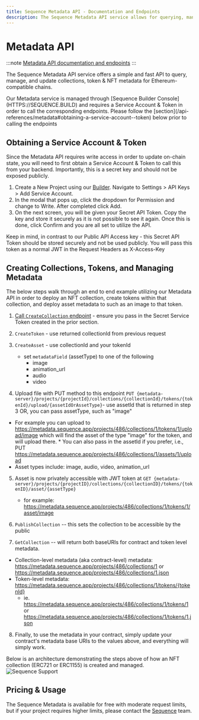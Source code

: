 ---
title: Sequence Metadata API - Documentation and Endpoints
description: The Sequence Metadata API service allows for querying, managing, and updating collections, token & NFT metadata for Ethereum-compatible chains. To access, obtain a Service Account & Token through Sequence Builder Console.
---

# Metadata API

:::note
[Metadata API documentation and endpoints](https://0xsequence.redoc.ly/tag/metadata)
:::

The Sequence Metadata API service offers a simple and fast API to query, manage, and update collections, token & NFT metadata for Ethereum-compatible chains.

<Note>
Our Metadata service is managed through [Sequence Builder Console](HTTPS://SEQUENCE.BUILD) and requires a Service Account & Token in order to call the corresponding endpoints. Please follow the [section](/api-references/metadata#obtaining-a-service-account--token) below prior to calling the endpoints
</Note>

## Obtaining a Service Account & Token
Since the Metadata API requires write access in order to update on-chain state, you will need to first obtain a Service Account & Token to call this from your backend. Importantly, this is a secret key and should not be exposed publicly.

1. Create a New Project using our [Builder](https://sequence.build). Navigate to Settings > API Keys > Add Service Account.
2. In the modal that pops up, click the dropdown for Permission and change to Write. After completed click Add.
3. On the next screen, you will be given your Secret API Token. Copy the key and store it securely as it is not possible to see it again. Once this is done, click Confirm and you are all set to utilize the API.

Keep in mind, in contrast to our Public API Access key - this Secret API Token should be stored securely and not be used publicly. You will pass this token as a normal JWT in the Request Headers as X-Access-Key


## Creating Collections, Tokens, and Managing Metadata
The below steps walk through an end to end example utilizing our Metadata API in order to deploy an NFT collection, create tokens within that collection, and deploy asset metadata to such as an image to that token.

1. [Call `CreateCollection` endpoint](https://docs.sequence.xyz/api-references/metadata/endpoints) - ensure you pass in the Secret Service Token created in the prior section.

2. `CreateToken` - use returned collectionId from previous request

3. `CreateAsset` - use collectionId and your tokenId
   - set `metadataField` (assetType) to one of the following
     - image
     - animation_url
     - audio
     - video

4. Upload file with PUT method to this endpoint `PUT {metadata-server}/projects/{projectId}/collections/{collectionId}/tokens/{tokenId}/upload/{assetIdOrAssetType}`- use assetId that is returned in step 3 OR, you can pass assetType, such as "image"
  * For example you can upload to https://metadata.sequence.app/projects/486/collections/1/tokens/1/upload/image which will find the asset of the type "image" for the token, and will upload there.
        * You can also pass in the assetId if you prefer, i.e., PUT https://metadata.sequence.app/projects/486/collections/1/assets/1/upload
  * Asset types include: image, audio, video, animation_url

5. Asset is now privately accessible with JWT token at `GET {metadata-server}/projects/{projectID}/collections/{collectionID}/tokens/{tokenID}/asset/{assetType}`
   - for example: https://metadata.sequence.app/projects/486/collections/1/tokens/1/asset/image

6. `PublishCollection` -- this sets the collection to be accessible by the public

7. `GetCollection` -- will return both baseURIs for contract and token level metadata.

  * Collection-level metadata (aka contract-level) metadata: https://metadata.sequence.app/projects/486/collections/1 or https://metadata.sequence.app/projects/486/collections/1.json
  * Token-level metadata: https://metadata.sequence.app/projects/486/collections/1/tokens/{tokenId}
    * ie. https://metadata.sequence.app/projects/486/collections/1/tokens/1 or https://metadata.sequence.app/projects/486/collections/1/tokens/1.json

8. Finally, to use the metadata in your contract, simply update your contract's metadata base URIs to the values above, and everything will simply work.

Below is an architecture demonstrating the steps above of how an NFT collection (ERC721 or ERC1155) is created and managed.
![Sequence Support](/images/metadata/metadata_api_architecture.png)

## Pricing & Usage

The Sequence Metadata is available for free with moderate request limits, but if your project requires higher limits, please contact the [Sequence](https://sequence.xyz) team.
